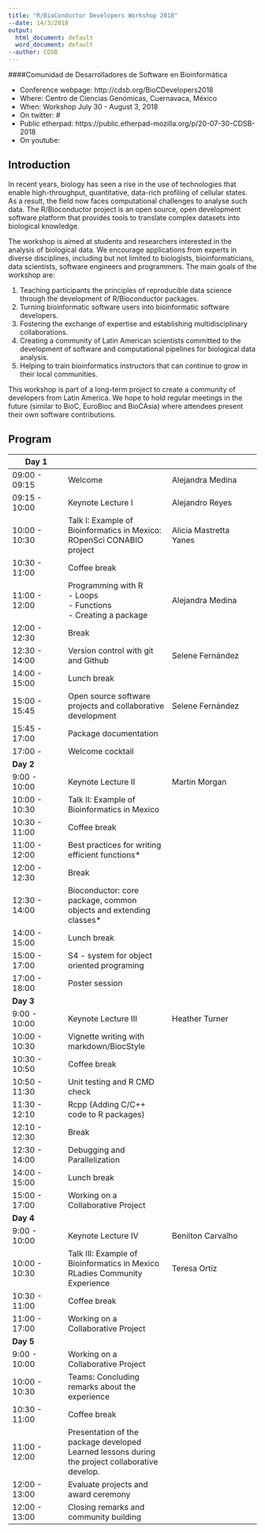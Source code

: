 ```yaml
---
title: "R/BioConductor Developers Workshop 2018"
--date: 14/3/2018
output:
  html_document: default
  word_document: default
--author: CDSB
---
```


####Comunidad de Desarrolladores de Software en Bioinformática


  * Conference webpage: http://cdsb.org/BioCDevelopers2018
  * Where: Centro de Ciencias Genómicas, Cuernavaca, México
  * When: Workshop July 30  - August 3, 2018
  * On twitter: #
  * Public etherpad: https://public.etherpad-mozilla.org/p/20-07-30-CDSB-2018
  * On youtube: 


## Introduction

In recent years, biology has seen a rise in the use of technologies that enable high-throughput, quantitative, data-rich profiling of cellular states. As a result, the field now faces  computational challenges to analyse such data. The R/Bioconductor project is an open source, open development software platform that provides tools to translate complex datasets into biological knowledge.

The workshop is aimed at students and researchers interested in the analysis of biological data. We encourage applications from experts in diverse disciplines, including but not limited to biologists, bioinformaticians, data scientists, software engineers and programmers. The main goals of the workshop are:

1. Teaching participants the principles of reproducible data science through the development of R/Bioconductor packages. 
2. Turning bioinformatic software users into bioinformatic software developers.
3. Fostering the exchange of expertise and establishing multidisciplinary collaborations.
4. Creating a community of Latin American scientists committed to the development of software and computational pipelines for biological data analysis. 
5. Helping to train bioinformatics instructors that can continue to grow in their local communities.

This workshop is part of a long-term project to create a community of developers from Latin America. We hope to hold regular meetings in the future (similar to BioC, EuroBioc and BioCAsia) where attendees present their own software contributions.  

## Program


| Day 1   |      |      |
| ------------------ | ---------------------------------- | ----------------------------- |
| 09:00 - 09:15 | Welcome  | Alejandra Medina |
| 09:15 - 10:00 | Keynote Lecture I     | Alejandro Reyes     |
| 10:00 - 10:30 | Talk I: Example of Bioinformatics in Mexico: <br>ROpenSci CONABIO project | Alicia Mastretta Yanes|
| 10:30 - 11:00 | Coffee break  |      |
| 11:00 - 12:00 | Programming with R <br> - Loops<br> - Functions<br> - Creating a package | Alejandra Medina |
| 12:00 - 12:30 | Break    |      |
| 12:30 - 14:00 | Version control with git and Github | Selene Fernández |
| 14:00 - 15:00 | Lunch break     |      |
| 15:00 - 15:45 | Open source software projects and collaborative development  | Selene Fernández |
| 15:45 - 17:00 | Package documentation |  |
| 17:00 -       | Welcome cocktail |      |
| **Day 2** |      |      |
|9:00 - 10:00  | Keynote Lecture II | Martin Morgan |
|10:00 - 10:30 | Talk II: Example of Bioinformatics in Mexico      |  |
|10:30 - 11:00 | Coffee break  |      |
|11:00 - 12:00 | Best practices for writing efficient functions* |  |
|12:00 - 12:30 | Break    |      |
|12:30 - 14:00 | Bioconductor: core package, common objects and extending classes* | |
|14:00 - 15:00 | Lunch break     |      |
|15:00 - 17:00 | S4 - system for object oriented programing |  |
|17:00 - 18:00 | Poster session |      |
| **Day 3** |      |      |
|9:00 - 10:00  |Keynote Lecture III | Heather Turner |
|10:00 - 10:30 |Vignette writing with markdown/BiocStyle |  |
|10:30 - 10:50 |Coffee break|      |
|10:50 - 11:30 |Unit testing and R CMD check|  |
|11:30 - 12:10 |Rcpp (Adding C/C++ code to R packages)|      |
|12:10 - 12:30 |Break|  |
|12:30 - 14:00 |Debugging and Parallelization|  |
|14:00 - 15:00 |Lunch break|      |
|15:00 - 17:00 |Working on a Collaborative Project|  |
| **Day 4** |      |      |
| 9:00 - 10:00  | Keynote Lecture IV | Benilton Carvalho |
| 10:00 - 10:30 | Talk III: Example of Bioinformatics in Mexico<br> RLadies Community Experience | Teresa Ortíz |
| 10:30 - 11:00 | Coffee break  |      |
| 11:00 - 17:00 | Working on a Collaborative Project |  |
| **Day 5** |      |      |
| 9:00 - 10:00  | Working on a Collaborative Project |  |
| 10:00 - 10:30 | Teams: Concluding remarks about the experience|  |
| 10:30 - 11:00 | Coffee break  |      |
| 11:00 - 12:00 | Presentation of the package developed<br>Learned lessons during the project collaborative develop.<br>|  |
| 12:00 - 13:00 | Evaluate projects and award ceremony |      |
| 12:00 - 13:00 | Closing remarks and community building    |      |



